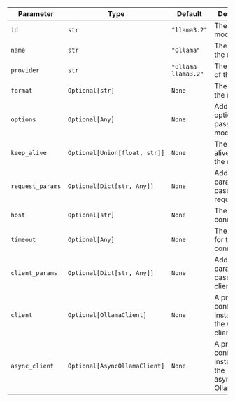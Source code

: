 | Parameter        | Type                          | Default             | Description                                                  |
| ---------------- | ----------------------------- | ------------------- | ------------------------------------------------------------ |
| `id`             | `str`                         | `"llama3.2"`        | The ID of the model to use.                                  |
| `name`           | `str`                         | `"Ollama"`          | The name of the model.                                       |
| `provider`       | `str`                         | `"Ollama llama3.2"` | The provider of the model.                                   |
| `format`         | `Optional[str]`               | `None`              | The format of the response.                                  |
| `options`        | `Optional[Any]`               | `None`              | Additional options to pass to the model.                     |
| `keep_alive`     | `Optional[Union[float, str]]` | `None`              | The keep alive time for the model.                           |
| `request_params` | `Optional[Dict[str, Any]]`    | `None`              | Additional parameters to pass to the request.                |
| `host`           | `Optional[str]`               | `None`              | The host to connect to.                                      |
| `timeout`        | `Optional[Any]`               | `None`              | The timeout for the connection.                              |
| `client_params`  | `Optional[Dict[str, Any]]`    | `None`              | Additional parameters to pass to the client.                 |
| `client`         | `Optional[OllamaClient]`      | `None`              | A pre-configured instance of the Ollama client.              |
| `async_client`   | `Optional[AsyncOllamaClient]` | `None`              | A pre-configured instance of the asynchronous Ollama client. |
